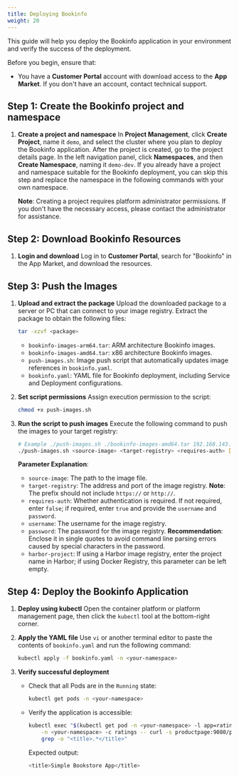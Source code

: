 ```yaml
---
title: Deploying Bookinfo
weight: 20
---
```


This guide will help you deploy the Bookinfo application in your environment and verify the success of the deployment.

Before you begin, ensure that:

- You have a **Customer Portal** account with download access to the **App Market**. If you don't have an account, contact technical support.

## Step 1: Create the Bookinfo project and namespace

1. **Create a project and namespace**
   In **Project Management**, click **Create Project**, name it `demo`, and select the cluster where you plan to deploy the Bookinfo application.
   After the project is created, go to the project details page. In the left navigation panel, click **Namespaces**, and then **Create Namespace**, naming it `demo-dev`.
   If you already have a project and namespace suitable for the Bookinfo deployment, you can skip this step and replace the namespace in the following commands with your own namespace.

   **Note**: Creating a project requires platform administrator permissions. If you don't have the necessary access, please contact the administrator for assistance.

## Step 2: Download Bookinfo Resources

1. **Login and download**
   Log in to **Customer Portal**, search for "Bookinfo" in the App Market, and download the resources.

## Step 3: Push the Images

1. **Upload and extract the package**
   Upload the downloaded package to a server or PC that can connect to your image registry. Extract the package to obtain the following files:

   ```bash
   tar -xzvf <package>
   ```

   - `bookinfo-images-arm64.tar`: ARM architecture Bookinfo images.
   - `bookinfo-images-amd64.tar`: x86 architecture Bookinfo images.
   - `push-images.sh`: Image push script that automatically updates image references in `bookinfo.yaml`.
   - `bookinfo.yaml`: YAML file for Bookinfo deployment, including Service and Deployment configurations.

2. **Set script permissions**
   Assign execution permission to the script:

   ```bash
   chmod +x push-images.sh
   ```

3. **Run the script to push images**
   Execute the following command to push the images to your target registry:

   ```bash
   # Example ./push-images.sh ./bookinfo-images-amd64.tar 192.168.143.0:32767 true admin 'Aa123!@#' bookinfo-demo
   ./push-images.sh <source-image> <target-registry> <requires-auth> [username] [password] [harbor-project]
   ```

   **Parameter Explanation**:
   - `source-image`: The path to the image file.
   - `target-registry`: The address and port of the image registry. **Note**: The prefix should not include `https://` or `http://`.
   - `requires-auth`: Whether authentication is required. If not required, enter `false`; if required, enter `true` and provide the `username` and `password`.
   - `username`: The username for the image registry.
   - `password`: The password for the image registry. **Recommendation**: Enclose it in single quotes to avoid command line parsing errors caused by special characters in the password.
   - `harbor-project`: If using a Harbor image registry, enter the project name in Harbor; if using Docker Registry, this parameter can be left empty.

## Step 4: Deploy the Bookinfo Application

1. **Deploy using kubectl**
   Open the container platform or platform management page, then click the `kubectl` tool at the bottom-right corner.

2. **Apply the YAML file**
   Use `vi` or another terminal editor to paste the contents of `bookinfo.yaml` and run the following command:

   ```bash
   kubectl apply -f bookinfo.yaml -n <your-namespace>
   ```

3. **Verify successful deployment**

   - Check that all Pods are in the `Running` state:

     ```bash
     kubectl get pods -n <your-namespace>
     ```

   - Verify the application is accessible:

     ```bash
     kubectl exec "$(kubectl get pod -n <your-namespace> -l app=ratings -o jsonpath='{.items[0].metadata.name}')" \
         -n <your-namespace> -c ratings -- curl -s productpage:9080/productpage | \
         grep -o "<title>.*</title>"
     ```
     Expected output:

     ```bash
     <title>Simple Bookstore App</title>
     ```

